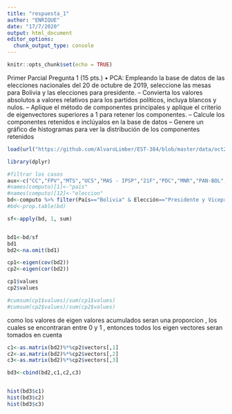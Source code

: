 ```yaml
---
title: "respuesta_1"
author: "ENRIQUE"
date: "17/7/2020"
output: html_document
editor_options: 
  chunk_output_type: console
---
```


```r
knitr::opts_chunk$set(echo = TRUE)
```
Primer Parcial
Pregunta 1 (15 pts.)
• PCA: Empleando la base de datos de las elecciones nacionales del 20 de octubre de 2019, seleccione las
mesas para Bolivia y las elecciones para presidente.
– Convierta los valores absolutos a valores relativos para los partidos políticos, incluya blancos y
nulos.
– Aplique el método de componentes principales y aplique el criterio de eigenvectores superiores a 1
para retener los componentes.
– Calcule los componentes retenidos e inclúyalos en la base de datos
– Genere un gráfico de histogramas para ver la distribución de los componentes retenidos

```r
load(url("https://github.com/AlvaroLimber/EST-384/blob/master/data/oct20.RData?raw=true"))

library(dplyr)

#filtrar los casos
aux<-c("CC","FPV","MTS","UCS","MAS - IPSP","21F","PDC","MNR","PAN-BOL","Blancos","Nulos")               
#names(computo)[1]<-"pais"
#names(computo)[12]<-"eleccion"
bd<-computo %>% filter(País=="Bolivia" & Elección=="Presidente y Vicepresidente") %>% select(aux)
#bd<-prop.table(bd)

sf<-apply(bd, 1, sum)


bd1<-bd/sf
bd1
bd2<-na.omit(bd1)

cp1<-eigen(cov(bd2))
cp2<-eigen(cor(bd2))

cp1$values
cp2$values

#cumsum(cp1$values)/sum(cp1$values) 
#cumsum(cp2$values)/sum(cp2$values)


```
como los valores de eigen valores acumulados seran una proporcion , los cuales se encontraran entre 0 y 1 , entonces todos los eigen vectores seran tomados en cuenta
```r
c1<-as.matrix(bd2)%*%cp2$vectors[,1]
c2<-as.matrix(bd2)%*%cp2$vectors[,2]
c3<-as.matrix(bd2)%*%cp2$vectors[,3]

bd3<-cbind(bd2,c1,c2,c3)


hist(bd3$c1)
hist(bd3$c2)
hist(bd3$c3)

```

